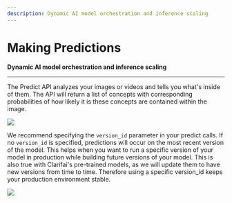 ```yaml
---
description: Dynamic AI model orchestration and inference scaling
---
```


# Making Predictions

**Dynamic AI model orchestration and inference scaling**
<hr />

The Predict API analyzes your images or videos and tells you what's inside of them. The API will return a list of concepts with corresponding probabilities of how likely it is these concepts are contained within the image.

![](/img/armada.svg)


We recommend specifying the `version_id` parameter in your predict calls. If no `version_id` is specified, predictions will occur on the most recent version of the model. This helps when you want to run a specific version of your model in production while building future versions of your model. This is also true with Clarifai's pre-trained models, as we will update them to have new versions from time to time. Therefore using a specific version\_id keeps your production environment stable.


![](/img/predict.jpg)

